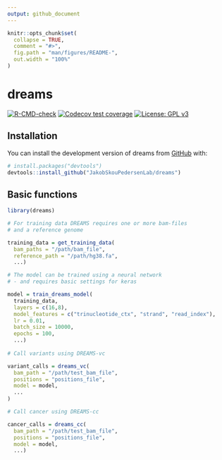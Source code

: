 ```yaml
---
output: github_document
---
```


<!-- README.md is generated from README.Rmd. Please edit that file -->

```r
knitr::opts_chunk$set(
  collapse = TRUE,
  comment = "#>",
  fig.path = "man/figures/README-",
  out.width = "100%"
)
```

# dreams

<!-- badges: start -->
[![R-CMD-check](https://github.com/JakobSkouPedersenLab/dreams/workflows/R-CMD-check/badge.svg)](https://github.com/JakobSkouPedersenLab/dreams/actions)
[![Codecov test coverage](https://codecov.io/gh/JakobSkouPedersenLab/dreams/branch/main/graph/badge.svg)](https://app.codecov.io/gh/JakobSkouPedersenLab/dreams?branch=main)
[![License: GPL v3](https://img.shields.io/badge/License-GPLv3-blue.svg)](https://www.gnu.org/licenses/gpl-3.0)
<!-- badges: end -->


## Installation

You can install the development version of dreams from [GitHub](https://github.com/JakobSkouPedersenLab/dreams) with:

``` r
# install.packages("devtools")
devtools::install_github("JakobSkouPedersenLab/dreams")
```

## Basic functions

```r
library(dreams)

# For training data DREAMS requires one or more bam-files
# and a reference genome

training_data = get_training_data(
  bam_paths = "/path/bam_file",
  reference_path = "/path/hg38.fa",
  ...)

# The model can be trained using a neural network
# - and requires basic settings for keras

model = train_dreams_model(
  training_data,
  layers = c(16,8),
  model_features = c("trinucleotide_ctx", "strand", "read_index"),
  lr = 0.01,
  batch_size = 10000,
  epochs = 100,
  ...)
  
# Call variants using DREAMS-vc

variant_calls = dreams_vc(
  bam_path = "/path/test_bam_file",
  positions = "positions_file",
  model = model,
  ...
)

# Call cancer using DREAMS-cc

cancer_calls = dreams_cc(
  bam_path = "/path/test_bam_file",
  positions = "positions_file",
  model = model,
  ...)

```
